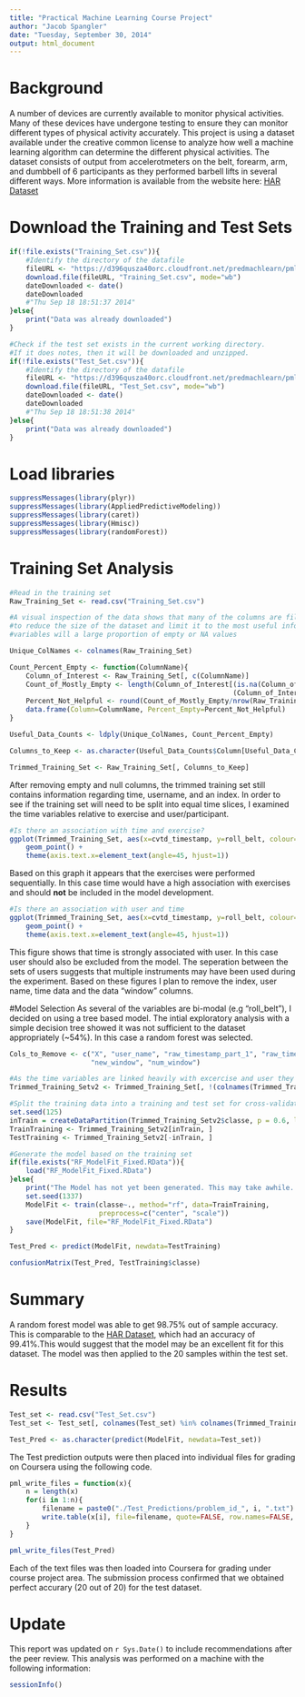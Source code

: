 ```yaml
---
title: "Practical Machine Learning Course Project"
author: "Jacob Spangler"
date: "Tuesday, September 30, 2014"
output: html_document
---
```


# Background
A number of devices are currently available to monitor physical activities. Many of these devices have 
undergone testing to ensure they can monitor different types of physical activity accurately. This project
is using a dataset available under the creative common license to analyze how well a machine learning
algorithm can determine the different physical activities. The dataset consists of output from 
accelerotmeters on the belt, forearm, arm, and dumbbell of 6 participants as they performed barbell lifts
in several different ways. More information is available from the website here: [HAR Dataset][1]


# Download the Training and Test Sets
```r
if(!file.exists("Training_Set.csv")){
    #Identify the directory of the datafile
    fileURL <- "https://d396qusza40orc.cloudfront.net/predmachlearn/pml-training.csv"
    download.file(fileURL, "Training_Set.csv", mode="wb")
    dateDownloaded <- date()
    dateDownloaded
    #"Thu Sep 18 18:51:37 2014"
}else{
    print("Data was already downloaded")
}

#Check if the test set exists in the current working directory.
#If it does notes, then it will be downloaded and unzipped.
if(!file.exists("Test_Set.csv")){
    #Identify the directory of the datafile
    fileURL <- "https://d396qusza40orc.cloudfront.net/predmachlearn/pml-testing.csv"
    download.file(fileURL, "Test_Set.csv", mode="wb")
    dateDownloaded <- date()
    dateDownloaded
    #"Thu Sep 18 18:51:38 2014"
}else{
    print("Data was already downloaded")
}
```

# Load libraries
```r
suppressMessages(library(plyr))
suppressMessages(library(AppliedPredictiveModeling))
suppressMessages(library(caret))
suppressMessages(library(Hmisc))
suppressMessages(library(randomForest))
```


# Training Set Analysis
```r
#Read in the training set
Raw_Training_Set <- read.csv("Training_Set.csv")

#A visual inspection of the data shows that many of the columns are filled with NAs or are empty. In order
#to reduce the size of the dataset and limit it to the most useful information, the script will screen out
#variables will a large proportion of empty or NA values

Unique_ColNames <- colnames(Raw_Training_Set)

Count_Percent_Empty <- function(ColumnName){
    Column_of_Interest <- Raw_Training_Set[, c(ColumnName)]
    Count_of_Mostly_Empty <- length(Column_of_Interest[(is.na(Column_of_Interest))|
                                                       (Column_of_Interest=="")])
    Percent_Not_Helpful <- round(Count_of_Mostly_Empty/nrow(Raw_Training_Set)*100, 2)
    data.frame(Column=ColumnName, Percent_Empty=Percent_Not_Helpful)
}

Useful_Data_Counts <- ldply(Unique_ColNames, Count_Percent_Empty)

Columns_to_Keep <- as.character(Useful_Data_Counts$Column[Useful_Data_Counts$Percent_Empty < 10])

Trimmed_Training_Set <- Raw_Training_Set[, Columns_to_Keep]
```

After removing empty and null columns, the trimmed training set still contains information regarding
time, username, and an index. In order to see if the training set will need to be split into equal time
slices, I examined the time variables relative to exercise and user/participant.

```r
#Is there an association with time and exercise?
ggplot(Trimmed_Training_Set, aes(x=cvtd_timestamp, y=roll_belt, colour=classe)) +
    geom_point() +
    theme(axis.text.x=element_text(angle=45, hjust=1))
```
Based on this graph it appears that the exercises were performed sequentially. In this case time would
have a high association with exercises and should **not** be included in the model development.


```r
#Is there an association with user and time
ggplot(Trimmed_Training_Set, aes(x=cvtd_timestamp, y=roll_belt, colour=user_name)) +
    geom_point() +
    theme(axis.text.x=element_text(angle=45, hjust=1))
```
This figure shows that time is strongly associated with user. In this case user should also be excluded
from the model. The seperation between the sets of users suggests that multiple instruments may have been
used during the experiment. Based on these figures I plan to remove the index, user name, time data and 
the data "window" columns.

#Model Selection
As several of the variables are bi-modal (e.g "roll_belt"), I decided on using a tree based model. The 
intial exploratory analysis with a simple decision tree showed it was not sufficient to the dataset 
appropriately (~54%). In this case a random forest was selected.

```r
Cols_to_Remove <- c("X", "user_name", "raw_timestamp_part_1", "raw_timestamp_part_2", "cvtd_timestamp",
                    "new_window", "num_window")

#As the time variables are linked heavily with excercise and user they are removed
Trimmed_Training_Setv2 <- Trimmed_Training_Set[, !(colnames(Trimmed_Training_Set) %in% Cols_to_Remove)]

#Split the training data into a training and test set for cross-validation
set.seed(125)
inTrain = createDataPartition(Trimmed_Training_Setv2$classe, p = 0.6, list=FALSE)
TrainTraining <- Trimmed_Training_Setv2[inTrain, ]
TestTraining <- Trimmed_Training_Setv2[-inTrain, ]

#Generate the model based on the training set
if(file.exists("RF_ModelFit_Fixed.RData")){
    load("RF_ModelFit_Fixed.RData")
}else{
    print("The Model has not yet been generated. This may take awhile. Estimated time 1.5 hrs")
    set.seed(1337)
    ModelFit <- train(classe~., method="rf", data=TrainTraining,
                      preprocess=c("center", "scale"))
    save(ModelFit, file="RF_ModelFit_Fixed.RData")
}

Test_Pred <- predict(ModelFit, newdata=TestTraining)

confusionMatrix(Test_Pred, TestTraining$classe)
```

# Summary
A random forest model was able to get 98.75% out of sample accuracy. This is comparable to the
[HAR Dataset][1], which had an accuracy of 99.41%.This would suggest that the model may be an excellent
fit for this dataset. The model was then applied to the 20 samples within the test set.

# Results
```r
Test_set <- read.csv("Test_Set.csv")
Test_set <- Test_set[, colnames(Test_set) %in% colnames(Trimmed_Training_Setv2)]

Test_Pred <- as.character(predict(ModelFit, newdata=Test_set))
```

The Test prediction outputs were then placed into individual files for grading on Coursera using the 
following code.

```r
pml_write_files = function(x){
    n = length(x)
    for(i in 1:n){
        filename = paste0("./Test_Predictions/problem_id_", i, ".txt")
        write.table(x[i], file=filename, quote=FALSE, row.names=FALSE, col.names=FALSE)
    }
}

pml_write_files(Test_Pred)

```

Each of the text files was then loaded into Coursera for grading under course project area. The
submission process confirmed that we obtained perfect accurary (20 out of 20) for the test dataset.

[1]: http://groupware.les.inf.puc-rio.br/har#weight_lifting_exercises "HAR Dataset"

# Update
This report was updated on `r Sys.Date()` to include recommendations after the peer review. This analysis
was performed on a machine with the following information:
```r
sessionInfo()
```

